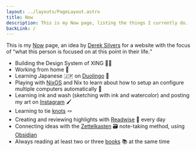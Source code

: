 ```yaml
---
layout: ../layouts/PageLayout.astro
title: Now
description: This is my Now page, listing the things I currently do.
backLink: /
---
```



<div {...animation}>

This is my [Now](https://nownownow.com/) page, an idea by [Derek Silvers](https://sive.rs/) for a website with the focus of <q>what this person is focused on at this point in their life.</q>

</div>

<div {...animationDelay}>

- Building the Design System of XING 👨‍💻
- Working from home 🏡
- Learning Japanese 🇯🇵 on [Duolingo](https://www.duolingo.com/profile/kogakure) 🦉
- Playing with [NixOS](https://nixos.org/) and Nix to learn about how to setup an configure multiple computers automatically 🐧
- Learning ink and wash (sketching with ink and watercolor) and posting my art on [Instagram](https://www.instagram.com/kogakure.art/) 🖌️
- Learning to tie [knots](https://www.animatedknots.com/) 🪢
- Creating and reviewing highlights with [Readwise](https://readwise.io/i/stefan805) 📝 every day
- Connecting ideas with the [Zettelkasten](https://en.wikipedia.org/wiki/Zettelkasten) 🗃️ note-taking method, using [Obsidian](https://obsidian.md/)
- Always reading at least two or three [books](https://www.goodreads.com/kogakure) 📚 at the same time

</div>
